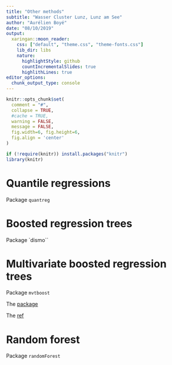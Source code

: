 ```yaml
---
title: "Other methods"
subtitle: "Wasser Cluster Lunz, Lunz am See"
author: "Aurélien Boyé"
date: "08/10/2019"
output:
  xaringan::moon_reader:
    css: ["default", "theme.css", "theme-fonts.css"]
    lib_dir: libs
    nature:
      highlightStyle: github
      countIncrementalSlides: true
      highlithLines: true
editor_options: 
  chunk_output_type: console
---
```


```r
knitr::opts_chunk$set(
  comment = "#",
  collapse = TRUE,
  #cache = TRUE,
  warning = FALSE,
  message = FALSE,
  fig.width=6, fig.height=6,
  fig.align = 'center'
)
```

```r
if (!require(knitr)) install.packages("knitr")
library(knitr)
```

# Quantile regressions

Package `quantreg`

# Boosted regression trees

Package `dismo``

# Multivariate boosted regression trees

Package `mvtboost`

The [package](https://cran.r-project.org/web/packages/mvtboost/mvtboost.pdf)
 
The [ref](https://arxiv.org/abs/1511.02025)

# Random forest

Package `randomForest`